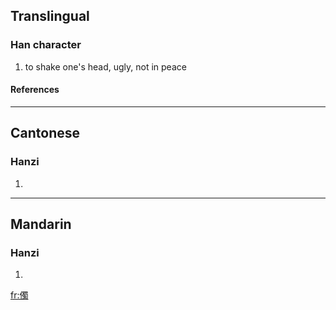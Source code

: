 ==Translingual==
===Han character===
{{Han char|rn=9|rad=人|as=13|sn=15|four=|canj=人田中戈 (OWLI)}}
# to shake one's head, ugly, not in peace
====References====
{{Han ref|kx=0119.070|hdz=10225.090|uh=3494|ud=13460}}

----
==Cantonese==
===Hanzi===
{{yue-hanzi|jyut=|y=suk6}}
# {{defn|Cantonese}}

----
==Mandarin==
===Hanzi===
{{cmn-hanzi|pin=[[shǔ]] (shu3)|wg=shu<sup>3</sup>}}
# {{defn|Mandarin}}

[[fr:㒔]]